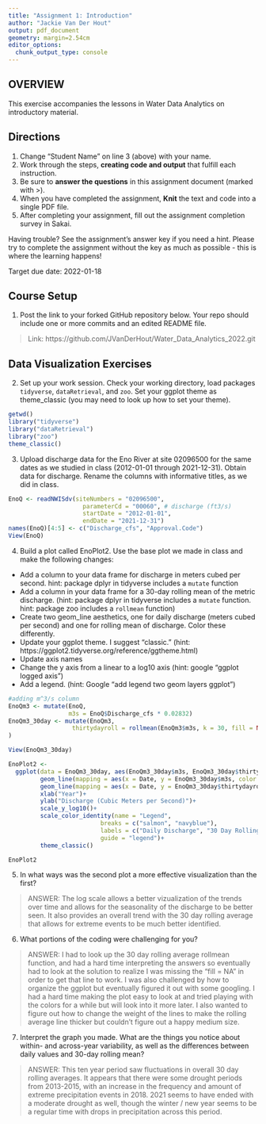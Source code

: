 ```yaml
---
title: "Assignment 1: Introduction"
author: "Jackie Van Der Hout"
output: pdf_document
geometry: margin=2.54cm
editor_options: 
  chunk_output_type: console
---
```


## OVERVIEW

This exercise accompanies the lessons in Water Data Analytics on introductory material. 

## Directions
1. Change "Student Name" on line 3 (above) with your name.
3. Work through the steps, **creating code and output** that fulfill each instruction.
4. Be sure to **answer the questions** in this assignment document (marked with >).
6. When you have completed the assignment, **Knit** the text and code into a single PDF file.
8. After completing your assignment, fill out the assignment completion survey in Sakai. 

Having trouble? See the assignment's answer key if you need a hint. Please try to complete the assignment without the key as much as possible - this is where the learning happens!

Target due date: 2022-01-18

## Course Setup

1. Post the link to your forked GitHub repository below. Your repo should include one or more commits and an edited README file.  

>  Link: https://github.com/JVanDerHout/Water_Data_Analytics_2022.git

## Data Visualization Exercises

2. Set up your work session. Check your working directory, load packages `tidyverse`,  `dataRetrieval`, and `zoo`. Set your ggplot theme as theme_classic (you may need to look up how to set your theme).

```r
getwd()
library("tidyverse")
library("dataRetrieval")
library("zoo")
theme_classic()
```

3. Upload discharge data for the Eno River at site 02096500 for the same dates as we studied in class (2012-01-01 through 2021-12-31). Obtain data for discharge. Rename the columns with informative titles, as we did in class. 

```r
EnoQ <- readNWISdv(siteNumbers = "02096500",
                     parameterCd = "00060", # discharge (ft3/s)
                     startDate = "2012-01-01",
                     endDate = "2021-12-31")
names(EnoQ)[4:5] <- c("Discharge_cfs", "Approval.Code")
View(EnoQ)
```


4. Build a plot called EnoPlot2. Use the base plot we made in class and make the following changes: 

* Add a column to your data frame for discharge in meters cubed per second. hint: package dplyr in tidyverse includes a `mutate` function
* Add a column in your data frame for a 30-day rolling mean of the metric discharge. (hint: package dplyr in tidyverse includes a `mutate` function. hint: package zoo includes a `rollmean` function)
* Create two geom_line aesthetics, one for daily discharge (meters cubed per second) and one for rolling mean of discharge. Color these differently.
* Update your ggplot theme. I suggest "classic." (hint: https://ggplot2.tidyverse.org/reference/ggtheme.html)
* Update axis names 
* Change the y axis from a linear to a log10 axis (hint: google "ggplot logged axis")
* Add a legend. (hint: Google "add legend two geom layers ggplot")

```r
#adding m^3/s column
EnoQm3 <- mutate(EnoQ,
                 m3s = EnoQ$Discharge_cfs * 0.02832)
EnoQm3_30day <- mutate(EnoQm3,
                  thirtydayroll = rollmean(EnoQm3$m3s, k = 30, fill = NA)
)

View(EnoQm3_30day)

EnoPlot2 <- 
  ggplot(data = EnoQm3_30day, aes(EnoQm3_30day$m3s, EnoQm3_30day$thirtydayroll)) +
         geom_line(mapping = aes(x = Date, y = EnoQm3_30day$m3s, color = "salmon")) +
         geom_line(mapping = aes(x = Date, y = EnoQm3_30day$thirtydayroll, color = "navyblue"))+
         xlab("Year")+
         ylab("Discharge (Cubic Meters per Second)")+
         scale_y_log10()+
         scale_color_identity(name = "Legend",
                          breaks = c("salmon", "navyblue"),
                          labels = c("Daily Discharge", "30 Day Rolling Average"),
                          guide = "legend")+
         theme_classic()

EnoPlot2

```

5. In what ways was the second plot a more effective visualization than the first? 

> ANSWER: The log scale allows a better vizualization of the trends over time and allows for the seasonality of the discharge to be better seen. It also provides an overall trend with the 30 day rolling average that allows for extreme events to be much better identified. 

6. What portions of the coding were challenging for you?

> ANSWER: I had to look up the 30 day rolling average rollmean function, and had a hard time interpreting the answers so eventually had to look at the solution to realize I was missing the "fill = NA" in order to get that line to work. I was also challenged by how to organize the ggplot but eventually figured it out with some googling. I had a hard time making the plot easy to look at and tried playing with the colors for a while but will look into it more later. I also wanted to figure out how to change the weight of the lines to make the rolling average line thicker but couldn't figure out a happy medium size. 

7. Interpret the graph you made. What are the things you notice about within- and across-year variability, as well as the differences between daily values and 30-day rolling mean?

> ANSWER: This ten year period saw fluctuations in overall 30 day rolling averages. It appears that there were some drought periods from 2013-2015, with an increase in the frequency and amount of extreme precipitation events in 2018. 2021 seems to have ended with a moderate drought as well, though the winter / new year seems to be a regular time with drops in precipitation across this period. 

